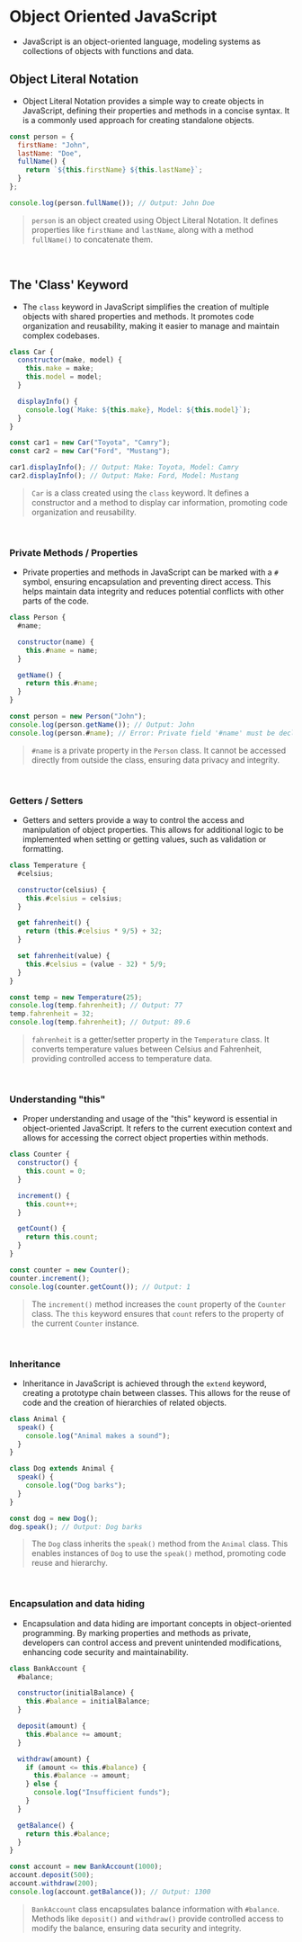 # Object Oriented JavaScript
- JavaScript is an object-oriented language, modeling systems as collections of objects with functions and data.

## Object Literal Notation​
- Object Literal Notation provides a simple way to create objects in JavaScript, defining their properties and methods in a concise syntax. It is a commonly used approach for creating standalone objects.
```javascript
const person = {
  firstName: "John",
  lastName: "Doe",
  fullName() {
    return `${this.firstName} ${this.lastName}`;
  }
};

console.log(person.fullName()); // Output: John Doe
```
> `person` is an object created using Object Literal Notation. It defines properties like `firstName` and `lastName`, along with a method `fullName()` to concatenate them.

<br />

## The 'Class' Keyword​
- The `class` keyword in JavaScript simplifies the creation of multiple objects with shared properties and methods. It promotes code organization and reusability, making it easier to manage and maintain complex codebases.
  
```javascript
class Car {
  constructor(make, model) {
    this.make = make;
    this.model = model;
  }

  displayInfo() {
    console.log(`Make: ${this.make}, Model: ${this.model}`);
  }
}

const car1 = new Car("Toyota", "Camry");
const car2 = new Car("Ford", "Mustang");

car1.displayInfo(); // Output: Make: Toyota, Model: Camry
car2.displayInfo(); // Output: Make: Ford, Model: Mustang
```
> `Car` is a class created using the `class` keyword. It defines a constructor and a method to display car information, promoting code organization and reusability.

<br />

### Private Methods / Properties​
- Private properties and methods in JavaScript can be marked with a `#` symbol, ensuring encapsulation and preventing direct access. This helps maintain data integrity and reduces potential conflicts with other parts of the code.

```javascript
class Person {
  #name;

  constructor(name) {
    this.#name = name;
  }

  getName() {
    return this.#name;
  }
}

const person = new Person("John");
console.log(person.getName()); // Output: John
console.log(person.#name); // Error: Private field '#name' must be declared in an enclosing class
```
> `#name` is a private property in the `Person` class. It cannot be accessed directly from outside the class, ensuring data privacy and integrity.

<br />

### Getters / Setters
- Getters and setters provide a way to control the access and manipulation of object properties. This allows for additional logic to be implemented when setting or getting values, such as validation or formatting.

```javascript
class Temperature {
  #celsius;

  constructor(celsius) {
    this.#celsius = celsius;
  }

  get fahrenheit() {
    return (this.#celsius * 9/5) + 32;
  }

  set fahrenheit(value) {
    this.#celsius = (value - 32) * 5/9;
  }
}

const temp = new Temperature(25);
console.log(temp.fahrenheit); // Output: 77
temp.fahrenheit = 32;
console.log(temp.fahrenheit); // Output: 89.6
```
> `fahrenheit` is a getter/setter property in the `Temperature` class. It converts temperature values between Celsius and Fahrenheit, providing controlled access to temperature data.

<br />

### Understanding "this"
- Proper understanding and usage of the "this" keyword is essential in object-oriented JavaScript. It refers to the current execution context and allows for accessing the correct object properties within methods.

```javascript
class Counter {
  constructor() {
    this.count = 0;
  }

  increment() {
    this.count++;
  }

  getCount() {
    return this.count;
  }
}

const counter = new Counter();
counter.increment();
console.log(counter.getCount()); // Output: 1
```
> The `increment()` method increases the `count` property of the `Counter` class. The `this` keyword ensures that `count` refers to the property of the current `Counter` instance.

<br />

### Inheritance
- Inheritance in JavaScript is achieved through the `extend` keyword, creating a prototype chain between classes. This allows for the reuse of code and the creation of hierarchies of related objects.

```javascript
class Animal {
  speak() {
    console.log("Animal makes a sound");
  }
}

class Dog extends Animal {
  speak() {
    console.log("Dog barks");
  }
}

const dog = new Dog();
dog.speak(); // Output: Dog barks
```
> The `Dog` class inherits the `speak()` method from the `Animal` class. This enables instances of `Dog` to use the `speak()` method, promoting code reuse and hierarchy.

<br />

### Encapsulation and data hiding
- Encapsulation and data hiding are important concepts in object-oriented programming. By marking properties and methods as private, developers can control access and prevent unintended modifications, enhancing code security and maintainability.

```javascript
class BankAccount {
  #balance;

  constructor(initialBalance) {
    this.#balance = initialBalance;
  }

  deposit(amount) {
    this.#balance += amount;
  }

  withdraw(amount) {
    if (amount <= this.#balance) {
      this.#balance -= amount;
    } else {
      console.log("Insufficient funds");
    }
  }

  getBalance() {
    return this.#balance;
  }
}

const account = new BankAccount(1000);
account.deposit(500);
account.withdraw(200);
console.log(account.getBalance()); // Output: 1300
```
> `BankAccount` class encapsulates balance information with `#balance`. Methods like `deposit()` and `withdraw()` provide controlled access to modify the balance, ensuring data security and integrity.